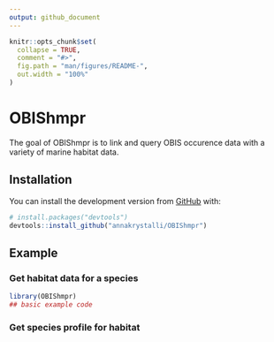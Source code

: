 ```yaml
---
output: github_document
---
```


<!-- README.md is generated from README.Rmd. Please edit that file -->

```r
knitr::opts_chunk$set(
  collapse = TRUE,
  comment = "#>",
  fig.path = "man/figures/README-",
  out.width = "100%"
)
```

# OBIShmpr

<!-- badges: start -->
<!-- badges: end -->

The goal of OBIShmpr is to link and query OBIS occurence data with a variety of marine habitat data.

## Installation

<!-- You can install the released version of OBIShmpr from [CRAN](https://CRAN.R-project.org) with: 

``` r
install.packages("OBIShmpr")
```
-->
You can install the development version from [GitHub](https://github.com/) with:

``` r
# install.packages("devtools")
devtools::install_github("annakrystalli/OBIShmpr")
```
## Example

### Get habitat data for a species

```r
library(OBIShmpr)
## basic example code
```




### Get species profile for habitat
